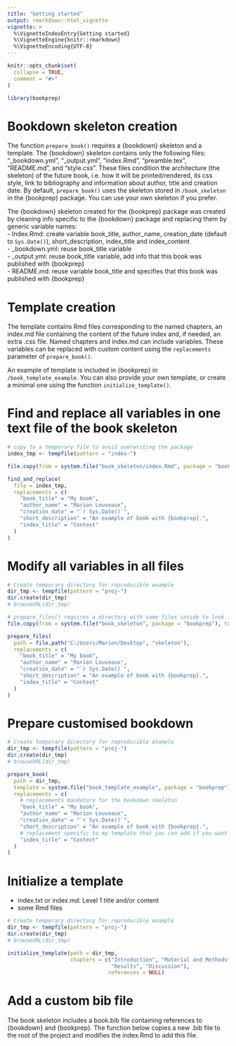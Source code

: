 ```yaml
---
title: "Getting started"
output: rmarkdown::html_vignette
vignette: >
  %\VignetteIndexEntry{Getting started}
  %\VignetteEngine{knitr::rmarkdown}
  %\VignetteEncoding{UTF-8}
---
```


```r
knitr::opts_chunk$set(
  collapse = TRUE,
  comment = "#>"
)
```

```r
library(bookprep)
```

# Bookdown skeleton creation     

The function `prepare_book()` requires a {bookdown} skeleton and a template. The {bookdown} skeleton contains only the following files: "_bookdown.yml", "_output.yml", "index.Rmd", "preamble.tex", "README.md", and "style.css". These files condition the architecture (the skeleton) of the future book, i.e. how it will be printed/rendered, its css style, link to bibliography and information about author, title and creation date. By default, `prepare_book()` uses the skeleton stored in `/book_skeleton` in the {bookprep} package. You can use your own skeleton if you prefer.        

The {bookdown} skeleton created for the {bookprep} package was created by cleaning info specific to the {bookdown} package and replacing them by generic variable names:      
- Index.Rmd: create variable book_title, author_name, creation_date (default to `Sys.Date()`), short_description, index_title and index_content   
- _bookdown.yml: reuse book_title variable  
- _output.yml: reuse book_title variable, add info that this book was published with {bookprep}             
- README.md: reuse variable book_title and specifies that this book was published with {bookprep}             



# Template creation     

The template contains Rmd files corresponding to the named chapters, an index.md file containing the content of the future index and, if needed, an extra .css file. Named chapters and index.md can include variables. These variables can be replaced with custom content using the `replacements` parameter of `prepare_book()`.    

An example of template is included in {bookprep} in `/book_template_example`. You can also provide your own template, or create a minimal one using the function `initialize_template()`.    




# Find and replace all variables in one text file of the book skeleton

```r
# copy to a temporary file to avoid overwriting the package
index_tmp <- tempfile(pattern = "index-")

file.copy(from = system.file("book_skeleton/index.Rmd", package = "bookprep"), to = index_tmp)

find_and_replace(
  file = index_tmp,
  replacements = c(
    "book_title" = "My book",
    "author_name" = "Marion Louveaux",
    "creation_date" = "`r Sys.Date()`",
    "short_description" = "An example of book with {bookprep}.",
    "index_title" = "Context"
  )
)
```

# Modify all variables in all files

```r
# Create temporary directory for reproducible example
dir_tmp <- tempfile(pattern = "proj-")
dir.create(dir_tmp)
# browseURL(dir_tmp)

# prepare_files() requires a directory with some files inside to look for replacements
file.copy(from = system.file("book_skeleton", package = "bookprep"), to = dir_tmp, recursive = TRUE)

prepare_files(
  path = file.path("C:/Users/Marion/Desktop", "skeleton"),
  replacements = c(
    "book_title" = "My book",
    "author_name" = "Marion Louveaux",
    "creation_date" = "`r Sys.Date()`",
    "short_description" = "An example of book with {bookprep}.",
    "index_title" = "Context"
  )
)
```

# Prepare customised bookdown

```r
# Create temporary directory for reproducible example
dir_tmp <- tempfile(pattern = "proj-")
dir.create(dir_tmp)
# browseURL(dir_tmp)

prepare_book(
  path = dir_tmp,
  template = system.file("book_template_example", package = "bookprep"),
  replacements = c(
    # replacements mandatory for the bookdown skeleton
    "book_title" = "My book",
    "author_name" = "Marion Louveaux",
    "creation_date" = "`r Sys.Date()`",
    "short_description" = "An example of book with {bookprep}.",
    # replacement specific to my template that you can add if you want
    "index_title" = "Context"
  )
)
```

# Initialize a template

- index.txt or index.md: Level 1 title and/or content     
- some Rmd files    


```r
# Create temporary directory for reproducible example
dir_tmp <- tempfile(pattern = "proj-")
dir.create(dir_tmp)
# browseURL(dir_tmp)

initialize_template(path = dir_tmp, 
                    chapters = c("Introduction", "Material and Methods",
                                 "Results", "Discussion"),
                                references = NULL)
```

# Add a custom bib file

The book skeleton includes a book.bib file containing references to {bookdown} and {bookprep}. The function below copies a new .bib file to the root of the project and modifies the index.Rmd to add this file.      



```r

```


